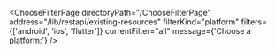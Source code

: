 

<ChooseFilterPage
  directoryPath="/ChooseFilterPage"
  address="/lib/restapi/existing-resources"
  filterKind="platform"
  filters={['android', 'ios', 'flutter']}
  currentFilter="all"
  message={'Choose a platform:'}
/>
